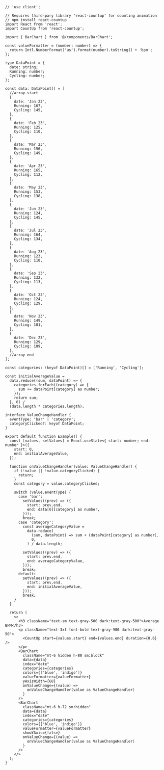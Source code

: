 ````tsx
// 'use client';

// Requires third-pary library 'react-countup' for counting animation
// npm install react-countup
import React from 'react';
import CountUp from 'react-countup';

import { BarChart } from '@/components/BarChart';

const valueFormatter = (number: number) => {
  return Intl.NumberFormat('us').format(number).toString() + 'bpm';
};

type DataPoint = {
  date: string;
  Running: number;
  Cycling: number;
};

const data: DataPoint[] = [
  //array-start
  {
    date: 'Jan 23',
    Running: 167,
    Cycling: 145,
  },
  {
    date: 'Feb 23',
    Running: 125,
    Cycling: 110,
  },
  {
    date: 'Mar 23',
    Running: 156,
    Cycling: 149,
  },
  {
    date: 'Apr 23',
    Running: 165,
    Cycling: 112,
  },
  {
    date: 'May 23',
    Running: 153,
    Cycling: 138,
  },
  {
    date: 'Jun 23',
    Running: 124,
    Cycling: 145,
  },
  {
    date: 'Jul 23',
    Running: 164,
    Cycling: 134,
  },
  {
    date: 'Aug 23',
    Running: 123,
    Cycling: 110,
  },
  {
    date: 'Sep 23',
    Running: 132,
    Cycling: 113,
  },
  {
    date: 'Oct 23',
    Running: 124,
    Cycling: 129,
  },
  {
    date: 'Nov 23',
    Running: 149,
    Cycling: 101,
  },
  {
    date: 'Dec 23',
    Running: 129,
    Cycling: 109,
  },
  //array-end
];

const categories: (keyof DataPoint)[] = ['Running', 'Cycling'];

const initialAverageValue =
  data.reduce((sum, dataPoint) => {
    categories.forEach((category) => {
      sum += dataPoint[category] as number;
    });
    return sum;
  }, 0) /
  (data.length * categories.length);

interface ValueChangeHandler {
  eventType: 'bar' | 'category';
  categoryClicked?: keyof DataPoint;
}

export default function Example() {
  const [values, setValues] = React.useState<{ start: number; end: number }>({
    start: 0,
    end: initialAverageValue,
  });

  function onValueChangeHandler(value: ValueChangeHandler) {
    if (!value || !value.categoryClicked) {
      return;
    }
    const category = value.categoryClicked;

    switch (value.eventType) {
      case 'bar':
        setValues((prev) => ({
          start: prev.end,
          end: data[0][category] as number,
        }));
        break;
      case 'category':
        const averageCategoryValue =
          data.reduce(
            (sum, dataPoint) => sum + (dataPoint[category] as number),
            0,
          ) / data.length;

        setValues((prev) => ({
          start: prev.end,
          end: averageCategoryValue,
        }));
        break;
      default:
        setValues((prev) => ({
          start: prev.end,
          end: initialAverageValue,
        }));
        break;
    }
  }

  return (
    <>
      <h3 className="text-sm text-gray-500 dark:text-gray-500">Average BPM</h3>
      <p className="text-3xl font-bold text-gray-900 dark:text-gray-50">
        <CountUp start={values.start} end={values.end} duration={0.6} />
      </p>
      <BarChart
        className="mt-6 hidden h-80 sm:block"
        data={data}
        index="date"
        categories={categories}
        colors={['blue', 'indigo']}
        valueFormatter={valueFormatter}
        yAxisWidth={60}
        onValueChange={(value) =>
          onValueChangeHandler(value as ValueChangeHandler)
        }
      />
      <BarChart
        className="mt-6 h-72 sm:hidden"
        data={data}
        index="date"
        categories={categories}
        colors={['blue', 'indigo']}
        valueFormatter={valueFormatter}
        showYAxis={false}
        onValueChange={(value) =>
          onValueChangeHandler(value as ValueChangeHandler)
        }
      />
    </>
  );
}

````